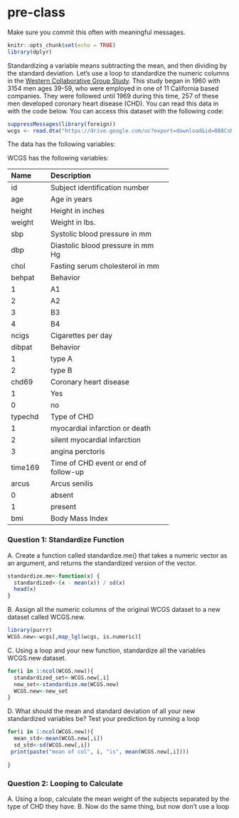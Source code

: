 # pre-class


Make sure you commit this often with meaningful messages. 



```r
knitr::opts_chunk$set(echo = TRUE)
library(dplyr)
```








Standardizing a variable means subtracting the mean, and then dividing by the standard deviation. Let’s use a loop to standardize the numeric columns in the [Western Collaborative Group Study](https://clinicaltrials.gov/ct2/show/NCT00005174). This study began in 1960 with 3154 men ages 39-59, who were employed in one of 11 California based companies. They were followed until 1969 during this time, 257 of these men developed coronary heart disease (CHD). You can read this data in with the code below. You can access this dataset with the following code:

```R

suppressMessages(library(foreign))
wcgs <- read.dta("https://drive.google.com/uc?export=download&id=0B8CsRLdwqzbzYWxfN3ExQllBQkU")
```

The data has the following variables:



WCGS has the following variables:

-----------------------------------------------------------
Name    Description
------- -------------------------------------------
id      Subject identification number

age     Age in years

height  Height in inches

weight  Weight in lbs.

sbp     Systolic blood pressure in mm 

dbp     Diastolic blood pressure in mm Hg

chol    Fasting serum cholesterol in mm 

behpat  Behavior

  1       A1

  2       A2

  3       B3

  4       B4

ncigs   Cigarettes per day

dibpat  Behavior

1       type A

2       type B

chd69   Coronary heart disease

1       Yes

0       no

typechd Type of CHD

1       myocardial infarction or death

2       silent myocardial infarction

3       angina perctoris

time169 Time of CHD event or end of follow-up

arcus   Arcus senilis

0       absent

1       present

bmi     Body Mass Index
-----------------------------------------------------------




### Question 1: Standardize Function

A. Create a function called standardize.me() that takes a numeric vector as an argument, and returns the standardized version of the vector. 
```r
standardize.me<-function(x) {
  standardized<-(x - mean(x)) / sd(x)
  head(x)
}


```

B. Assign all the numeric columns of the original WCGS dataset to a new dataset called WCGS.new.
```r
library(purrr)
WCGS.new<-wcgs[,map_lgl(wcgs, is.numeric)]
```
C. Using a loop and your new function, standardize all the variables WCGS.new dataset.
```r
for(i in 1:ncol(WCGS.new)){
  standardized_set<-WCGS.new[,i]
  new_set<-standardize.me(WCGS.new)
  WCGS.new<-new_set
}
```
D. What should the mean and standard deviation of all your new standardized variables be? Test your prediction by running a loop
```r
for(i in 1:ncol(WCGS.new)){
  mean_std<-mean(WCGS.new[,i])
  sd_std<-sd(WCGS.new[,i])
 print(paste("mean of col", i, "is", mean(WCGS.new[,i])))
 
}
```



### Question 2: Looping to Calculate

A. Using a loop, calculate the mean weight of the subjects separated by the type of CHD they have.
B. Now do the same thing, but now don’t use a loop

